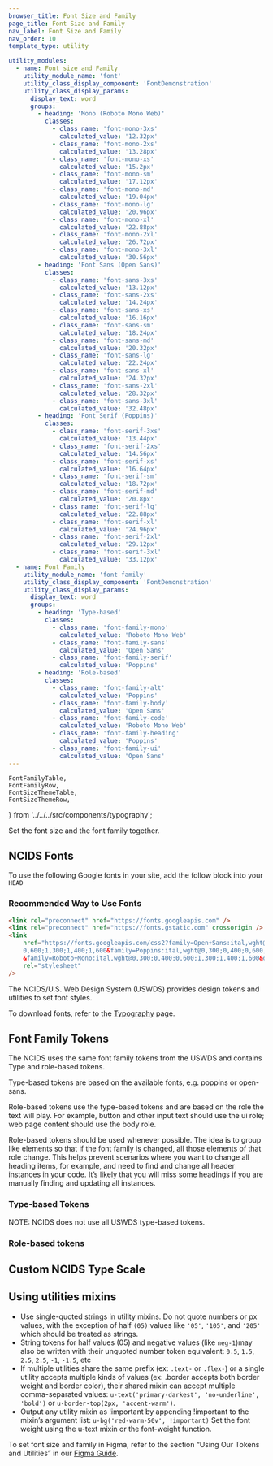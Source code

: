 ```yaml
---
browser_title: Font Size and Family
page_title: Font Size and Family
nav_label: Font Size and Family
nav_order: 10
template_type: utility

utility_modules:
  - name: Font size and Family
    utility_module_name: 'font'
    utility_class_display_component: 'FontDemonstration'
    utility_class_display_params:
      display_text: word
      groups:
        - heading: 'Mono (Roboto Mono Web)'
          classes:
            - class_name: 'font-mono-3xs'
              calculated_value: '12.32px'
            - class_name: 'font-mono-2xs'
              calculated_value: '13.28px'
            - class_name: 'font-mono-xs'
              calculated_value: '15.2px'
            - class_name: 'font-mono-sm'
              calculated_value: '17.12px'
            - class_name: 'font-mono-md'
              calculated_value: '19.04px'
            - class_name: 'font-mono-lg'
              calculated_value: '20.96px'
            - class_name: 'font-mono-xl'
              calculated_value: '22.88px'
            - class_name: 'font-mono-2xl'
              calculated_value: '26.72px'
            - class_name: 'font-mono-3xl'
              calculated_value: '30.56px'
        - heading: 'Font Sans (Open Sans)'
          classes:
            - class_name: 'font-sans-3xs'
              calculated_value: '13.12px'
            - class_name: 'font-sans-2xs'
              calculated_value: '14.24px'
            - class_name: 'font-sans-xs'
              calculated_value: '16.16px'
            - class_name: 'font-sans-sm'
              calculated_value: '18.24px'
            - class_name: 'font-sans-md'
              calculated_value: '20.32px'
            - class_name: 'font-sans-lg'
              calculated_value: '22.24px'
            - class_name: 'font-sans-xl'
              calculated_value: '24.32px'
            - class_name: 'font-sans-2xl'
              calculated_value: '28.32px'
            - class_name: 'font-sans-3xl'
              calculated_value: '32.48px'
        - heading: 'Font Serif (Poppins)'
          classes:
            - class_name: 'font-serif-3xs'
              calculated_value: '13.44px'
            - class_name: 'font-serif-2xs'
              calculated_value: '14.56px'
            - class_name: 'font-serif-xs'
              calculated_value: '16.64px'
            - class_name: 'font-serif-sm'
              calculated_value: '18.72px'
            - class_name: 'font-serif-md'
              calculated_value: '20.8px'
            - class_name: 'font-serif-lg'
              calculated_value: '22.88px'
            - class_name: 'font-serif-xl'
              calculated_value: '24.96px'
            - class_name: 'font-serif-2xl'
              calculated_value: '29.12px'
            - class_name: 'font-serif-3xl'
              calculated_value: '33.12px'
  - name: Font Family
    utility_module_name: 'font-family'
    utility_class_display_component: 'FontDemonstration'
    utility_class_display_params:
      display_text: word
      groups:
        - heading: 'Type-based'
          classes:
            - class_name: 'font-family-mono'
              calculated_value: 'Roboto Mono Web'
            - class_name: 'font-family-sans'
              calculated_value: 'Open Sans'
            - class_name: 'font-family-serif'
              calculated_value: 'Poppins'
        - heading: 'Role-based'
          classes:
            - class_name: 'font-family-alt'
              calculated_value: 'Poppins'
            - class_name: 'font-family-body'
              calculated_value: 'Open Sans'
            - class_name: 'font-family-code'
              calculated_value: 'Roboto Mono Web'
            - class_name: 'font-family-heading'
              calculated_value: 'Poppins'
            - class_name: 'font-family-ui'
              calculated_value: 'Open Sans'
---
```


	FontFamilyTable,
	FontFamilyRow,
	FontSizeThemeTable,
	FontSizeThemeRow,
} from '../../../src/components/typography';

Set the font size and the font family together.

## NCIDS Fonts

To use the following Google fonts in your site, add the follow block into your `HEAD`

### Recommended Way to Use Fonts

```html nopreview
<link rel="preconnect" href="https://fonts.googleapis.com" />
<link rel="preconnect" href="https://fonts.gstatic.com" crossorigin />
<link
	href="https://fonts.googleapis.com/css2?family=Open+Sans:ital,wght@0,300;0,400;
	0,600;1,300;1,400;1,600&family=Poppins:ital,wght@0,300;0,400;0,600;1,300;1,400;1,600
	&family=Roboto+Mono:ital,wght@0,300;0,400;0,600;1,300;1,400;1,600&display=swap"
	rel="stylesheet"
/>
```

The NCIDS/U.S. Web Design System (USWDS) provides design tokens and utilities to set font styles.

To download fonts, refer to the [Typography](/foundations/typography) page.

## Font Family Tokens

The NCIDS uses the same font family tokens from the USWDS and contains Type and role-based tokens.

Type-based tokens are based on the available fonts, e.g. poppins or open-sans.

Role-based tokens use the type-based tokens and are based on the role the text will play. For example, button and other input text should use the ui role; web page content should use the body role.

Role-based tokens should be used whenever possible. The idea is to group like elements so that if the font family is changed, all those elements of that role change. This helps prevent scenarios where you want to change all heading items, for example, and need to find and change all header instances in your code. It’s likely that you will miss some headings if you are manually finding and updating all instances.

### Type-based Tokens

NOTE: NCIDS does not use all USWDS type-based tokens.

<FontFamilyTable>
	<FontFamilyRow
		token="mono"
		setting="roboto-mono"
		variable="theme-font-type-mono"
	/>
	<FontFamilyRow
		token="sans"
		setting="open-sans"
		variable="theme-font-type-sans"
	/>
	<FontFamilyRow
		token="serif"
		setting="poppins"
		variable="theme-font-type-serif"
	/>
</FontFamilyTable>

### Role-based tokens

<FontFamilyTable>
	<FontFamilyRow token="alt" setting="serif" variable="theme-font-role-alt" />
	<FontFamilyRow token="body" setting="sans" variable="theme-font-role-body" />
	<FontFamilyRow token="code" setting="mono" variable="theme-font-role-mono" />
	<FontFamilyRow
		token="heading"
		setting="serif"
		variable="theme-font-role-heading"
	/>
	<FontFamilyRow token="ui" setting="sans" variable="theme-font-role-ui" />
</FontFamilyTable>

## Custom NCIDS Type Scale

<FontSizeThemeTable>
	<FontSizeThemeRow token="3xs" size="2" variable="theme-type-scale-3xs" />
	<FontSizeThemeRow token="2xs" size="3" variable="theme-type-scale-2xs" />
	<FontSizeThemeRow token="xs" size="5" variable="theme-type-scale-xs" />
	<FontSizeThemeRow token="sm" size="7" variable="theme-type-scale-sm" />
	<FontSizeThemeRow token="md" size="8" variable="theme-type-scale-md" />
	<FontSizeThemeRow token="lg" size="9" variable="theme-type-scale-lg" />
	<FontSizeThemeRow token="xl" size="10" variable="theme-type-scale-xl" />
	<FontSizeThemeRow token="2xl" size="11" variable="theme-type-scale-2xl" />
	<FontSizeThemeRow token="3xl" size="12" variable="theme-type-scale-3xl" />
</FontSizeThemeTable>

## Using utilities mixins

- Use single-quoted strings in utility mixins. Do not quote numbers or px values, with the exception of half `(05)` values like `'05'`, `'105'`, and `'205'` which should be treated as strings.
- String tokens for half values (05) and negative values (like `neg-1`)may also be written with their unquoted number token equivalent: `0.5`, `1.5`, `2.5`, `2.5`, `-1`, `-1.5`, etc
- If multiple utilities share the same prefix (ex: `.text-` or `.flex-`) or a single utility accepts multiple kinds of values (ex: .border accepts both border weight and border color), their shared mixin can accept multiple comma-separated values: `u-text('primary-darkest', 'no-underline', 'bold')` or `u-border-top(2px, 'accent-warm')`.
- Output any utility mixin as !important by appending !important to the mixin’s argument list: `u-bg('red-warm-50v', !important)`
  Set the font weight using the u-text mixin or the font-weight function.

To set font size and family in Figma, refer to the section “Using Our Tokens and Utilities” in our [Figma Guide](/get-started/figma-guide).
